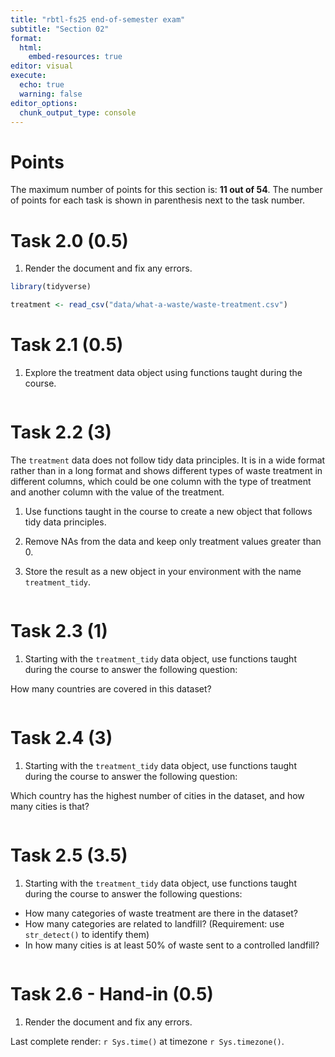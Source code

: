 ```yaml
---
title: "rbtl-fs25 end-of-semester exam"
subtitle: "Section 02"
format:
  html:
    embed-resources: true
editor: visual
execute: 
  echo: true
  warning: false
editor_options: 
  chunk_output_type: console
---
```


# Points

The maximum number of points for this section is: **11 out of 54**. The number of points for each task is shown in parenthesis next to the task number.

# Task 2.0 (0.5)

1.  Render the document and fix any errors.

```r
library(tidyverse)
```

```r
treatment <- read_csv("data/what-a-waste/waste-treatment.csv")
```

# Task 2.1 (0.5)

1.  Explore the treatment data object using functions taught during the course.

```r

```

# Task 2.2 (3)

The `treatment` data does not follow tidy data principles. It is in a wide format rather than in a long format and shows different types of waste treatment in different columns, which could be one column with the type of treatment and another column with the value of the treatment.

1.  Use functions taught in the course to create a new object that follows tidy data principles.

2.  Remove NAs from the data and keep only treatment values greater than 0.

3.  Store the result as a new object in your environment with the name `treatment_tidy`.

```r

```

# Task 2.3 (1)

1.  Starting with the `treatment_tidy` data object, use functions taught during the course to answer the following question:

How many countries are covered in this dataset?

```r

```

# Task 2.4 (3)

1.  Starting with the `treatment_tidy` data object, use functions taught during the course to answer the following question:

Which country has the highest number of cities in the dataset, and how many cities is that?

```r


```

# Task 2.5 (3.5)

1.  Starting with the `treatment_tidy` data object, use functions taught during the course to answer the following questions:

-   How many categories of waste treatment are there in the dataset?
-   How many categories are related to landfill? (Requirement: use `str_detect()` to identify them)
-   In how many cities is at least 50% of waste sent to a controlled landfill?

```r

```

# Task 2.6 - Hand-in (0.5)

1.  Render the document and fix any errors.

Last complete render: `r Sys.time()` at timezone `r Sys.timezone()`.
